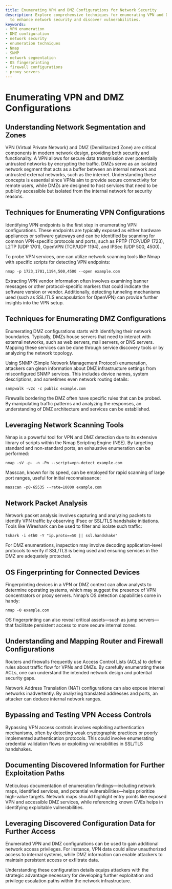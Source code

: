```yaml
---
title: Enumerating VPN and DMZ Configurations for Network Security
description: Explore comprehensive techniques for enumerating VPN and DMZ configurations
  to enhance network security and discover vulnerabilities.
keywords:
- VPN enumeration
- DMZ configuration
- network security
- enumeration techniques
- Nmap
- SNMP
- network segmentation
- OS fingerprinting
- firewall configurations
- proxy servers
---
```


# Enumerating VPN and DMZ Configurations

## Understanding Network Segmentation and Zones

VPN (Virtual Private Network) and DMZ (Demilitarized Zone) are critical components in modern network design, providing both security and functionality. A VPN allows for secure data transmission over potentially untrusted networks by encrypting the traffic. DMZs serve as an isolated network segment that acts as a buffer between an internal network and untrusted external networks, such as the internet. Understanding these concepts is essential since VPNs aim to provide secure connectivity for remote users, while DMZs are designed to host services that need to be publicly accessible but isolated from the internal network for security reasons.

## Techniques for Enumerating VPN Configurations

Identifying VPN endpoints is the first step in enumerating VPN configurations. These endpoints are typically exposed as either hardware appliances or software gateways and can be identified by scanning for common VPN-specific protocols and ports, such as PPTP (TCP/UDP 1723), L2TP (UDP 1701), OpenVPN (TCP/UDP 1194), and IPSec (UDP 500, 4500).

To probe VPN services, one can utilize network scanning tools like Nmap with specific scripts for detecting VPN endpoints:

```
nmap -p 1723,1701,1194,500,4500 --open example.com
```

Extracting VPN vendor information often involves examining banner messages or other protocol-specific markers that could indicate the software version or vendor. Additionally, detecting tunneling mechanisms used (such as SSL/TLS encapsulation for OpenVPN) can provide further insights into the VPN setup.

## Techniques for Enumerating DMZ Configurations

Enumerating DMZ configurations starts with identifying their network boundaries. Typically, DMZs house servers that need to interact with external networks, such as web servers, mail servers, or DNS servers. Mapping these services can be done through service discovery tools or by analyzing the network topology.

Using SNMP (Simple Network Management Protocol) enumeration, attackers can glean information about DMZ infrastructure settings from misconfigured SNMP services. This includes device names, system descriptions, and sometimes even network routing details:

```
snmpwalk -v2c -c public example.com
```

Firewalls bordering the DMZ often have specific rules that can be probed. By manipulating traffic patterns and analyzing the responses, an understanding of DMZ architecture and services can be established.

## Leveraging Network Scanning Tools

Nmap is a powerful tool for VPN and DMZ detection due to its extensive library of scripts within the Nmap Scripting Engine (NSE). By targeting standard and non-standard ports, an exhaustive enumeration can be performed:

```
nmap -sV -p- -n -Pn --script=vpn-detect example.com
```

Masscan, known for its speed, can be employed for rapid scanning of large port ranges, useful for initial reconnaissance:

```
masscan -p0-65535 --rate=10000 example.com
```

## Network Packet Analysis

Network packet analysis involves capturing and analyzing packets to identify VPN traffic by observing IPsec or SSL/TLS handshake initiations. Tools like Wireshark can be used to filter and isolate such traffic:

```
tshark -i eth0 -Y "ip.proto==50 || ssl.handshake"
```

For DMZ enumerations, inspection may involve decoding application-level protocols to verify if SSL/TLS is being used and ensuring services in the DMZ are adequately protected.

## OS Fingerprinting for Connected Devices

Fingerprinting devices in a VPN or DMZ context can allow analysts to determine operating systems, which may suggest the presence of VPN concentrators or proxy servers. Nmap’s OS detection capabilities come in handy:

```
nmap -O example.com
```

OS fingerprinting can also reveal critical assets—such as jump servers—that facilitate persistent access to more secure internal zones.

## Understanding and Mapping Router and Firewall Configurations

Routers and firewalls frequently use Access Control Lists (ACLs) to define rules about traffic flow for VPNs and DMZs. By carefully enumerating these ACLs, one can understand the intended network design and potential security gaps.

Network Address Translation (NAT) configurations can also expose internal networks inadvertently. By analyzing translated addresses and ports, an attacker can deduce internal network ranges.

## Bypassing and Testing VPN Access Controls

Bypassing VPN access controls involves exploiting authentication mechanisms, often by detecting weak cryptographic practices or poorly implemented authentication protocols. This could involve enumerating credential validation flows or exploiting vulnerabilities in SSL/TLS handshakes.

## Documenting Discovered Information for Further Exploitation Paths

Meticulous documentation of enumeration findings—including network maps, identified services, and potential vulnerabilities—helps prioritize high-value targets. Network maps should highlight entry points like exposed VPN and accessible DMZ services, while referencing known CVEs helps in identifying exploitable vulnerabilities.

## Leveraging Discovered Configuration Data for Further Access

Enumerated VPN and DMZ configurations can be used to gain additional network access privileges. For instance, VPN data could allow unauthorized access to internal systems, while DMZ information can enable attackers to maintain persistent access or exfiltrate data.

Understanding these configuration details equips attackers with the strategic advantage necessary for developing further exploitation and privilege escalation paths within the network infrastructure.